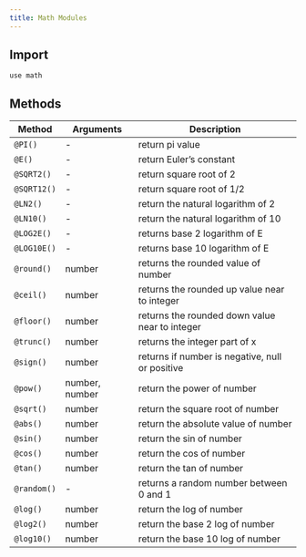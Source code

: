```yaml
---
title: Math Modules
---
```


## Import

```zare filename="math.zare"
use math
```

## Methods

| Method      | Arguments      | Description                                     |
| ----------- | -------------- | ----------------------------------------------- |
| `@PI()`     | -              | return pi value                                 |
| `@E()`      | -              | return Euler’s constant                         |
| `@SQRT2()`  | -              | return square root of 2                         |
| `@SQRT12()` | -              | return square root of 1/2                       |
| `@LN2()`    | -              | return the natural logarithm of 2               |
| `@LN10()`   | -              | return the natural logarithm of 10              |
| `@LOG2E()`  | -              | returns base 2 logarithm of E                   |
| `@LOG10E()` | -              | returns base 10 logarithm of E                  |
| `@round()`  | number         | returns the rounded value of number             |
| `@ceil()`   | number         | returns the rounded up value near to integer    |
| `@floor()`  | number         | returns the rounded down value near to integer  |
| `@trunc()`  | number         | returns the integer part of x                   |
| `@sign()`   | number         | returns if number is negative, null or positive |
| `@pow()`    | number, number | return the power of number                      |
| `@sqrt()`   | number         | return the square root of number                |
| `@abs()`    | number         | return the absolute value of number             |
| `@sin()`    | number         | return the sin of number                        |
| `@cos()`    | number         | return the cos of number                        |
| `@tan()`    | number         | return the tan of number                        |
| `@random()` | -              | returns a random number between 0 and 1         |
| `@log()`    | number         | return the log of number                        |
| `@log2()`   | number         | return the base 2 log of number                 |
| `@log10()`  | number         | return the base 10 log of number                |
